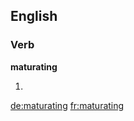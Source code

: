==English==

===Verb===
'''maturating'''

# {{third-person singular of|maturate}}

[[de:maturating]]
[[fr:maturating]]